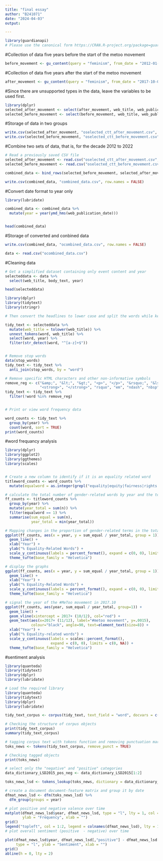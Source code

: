 ```yaml
---
title: "final essay"
author: "B241071"
date: "2024-04-03"
output:

---
```


```r
library(guardianapi)
# Please use the canonical form https://CRAN.R-project.org/package=guardianapi to link to this page.
```

#Collection of data five years before the start of the metoo movement
```r
before_movement <- gu_content(query = "feminism", from_date = "2012-01-01", to_date = "2017-09-30")
```
#Collection of data five years after the start of the metoo movement
```r
after_movement <- gu_content(query = "feminism", from_date = "2017-10-01", to_date = "2022-12-31")
```
#Since there are unsupported types in the data, leave the variables to be used first.
```r
library(dplyr)
selected_after_movement <- select(after_movement, web_title, web_publication_date, body_text)
selected_before_movement <- select(before_movement, web_title, web_publication_date, body_text)

```
#Storage of data in two groups
```r
write.csv(selected_after_movement, "oselected_ctt_after_movement.csv", row.names = FALSE)
write.csv(selected_before_movement, "oselected_ctt_before_movement.csv", row.names = FALSE)
```

#Combine two sets of data, that is, for the decade 2012 to 2022
```r
# Read a previously saved CSV file
selected_after_movement <- read.csv("oselected_ctt_after_movement.csv", stringsAsFactors = FALSE)
selected_before_movement <- read.csv("oselected_ctt_before_movement.csv", stringsAsFactors = FALSE)

combined_data <- bind_rows(selected_before_movement, selected_after_movement)

write.csv(combined_data, "combined_data.csv", row.names = FALSE)
```
#Convert date format to year only
```r
library(lubridate)

combined_data <- combined_data %>%
  mutate(year = year(ymd_hms(web_publication_date)))


head(combined_data)

```
#Storage of converted and conbined data
```r
write.csv(combined_data, "ocombined_data.csv", row.names = FALSE)
```
```r
data <- read.csv("ocombined_data.csv")
```
#Cleaning data
```r
# Get a simplified dataset containing only event content and year
selecteddata <- data %>%
  select(web_title, body_text, year)

head(selecteddata)
```
```r
library(dplyr)
library(tidytext)
library(stringr)

# Then convert the headlines to lower case and split the words while keeping the year columns

tidy_text <- selecteddata %>%
  mutate(web_title = tolower(web_title)) %>%
  unnest_tokens(word, web_title) %>%
  select(word, year) %>% 
  filter(str_detect(word, "^[a-z]+$"))


# Remove stop words
data(stop_words)
tidy_text <- tidy_text %>%
  anti_join(stop_words, by = "word")

# Remove specific HTML characters and other non-informative symbols
remove_reg <- c("&amp;", "&lt;", "&gt;", "<p>", "</p>", "&rsquo;", "&lsquo;", "&#39;",
                "<strong>", "</strong>", "rsquo", "em", "ndash", "nbsp", "lsquo", "strong")
tidy_text <- tidy_text %>%
  filter(!word %in% remove_reg)


# Print or view word frequency data

word_counts <- tidy_text %>%
  group_by(year) %>%
  count(word, sort = TRUE)
print(word_counts)
```
#word frequancy analysis
```r
library(dplyr)
library(ggplot2)
library(ggthemes)
library(scales)


# Create a new column to identify if it is an equality related word
titleword_counts <- word_counts %>%
  mutate(equalword = as.integer(grepl("equality|equity|fairness|rights|parity|justice|discrimination|liberty|empowerment|gap|diversity", word)))

# calculate the total number of gender-related words by year and the total number of words per year
ff_counts <- titleword_counts %>%
  group_by(year) %>%
  mutate(year_total = sum(n)) %>%
  filter(equalword == 1) %>%
  summarise(sum_equal = sum(n),
            year_total = min(year_total))

# Mapping changes in the proportion of gender-related terms in the total number of terms per year
ggplot(ff_counts, aes(x = year, y = sum_equal / year_total, group = 1)) +
  geom_line() +
  xlab("Year") +
  ylab("% Equality-Related Words") +
  scale_y_continuous(labels = percent_format(), expand = c(0, 0), limits = c(0, NA)) +
  theme_tufte(base_family = "Helvetica")

# display the graphs
ggplot(ff_counts, aes(x = year, y = sum_equal / year_total, group = 1)) +
  geom_line() +
  xlab("Year") +
  ylab("% Equality-Related Words") +
  scale_y_continuous(labels = percent_format(), expand = c(0, 0), limits = c(0, NA)) +
  theme_tufte(base_family = "Helvetica")

```
```r
# signal the year of the #MeToo movement in 2017.10
ggplot(ff_counts, aes(year, sum_equal / year_total, group=1)) +
  geom_line() +
  geom_vline(xintercept = 2017+ (10/12), col="red") +
  geom_text(aes(x=2017+ (11/12), label="#metoo movement", y=.0015), 
            colour="black", angle=90, text=element_text(size=8)) +
  xlab("Year") +
  ylab("% Equality-related words") +
  scale_y_continuous(labels = scales::percent_format(),
                     expand = c(0, 0), limits = c(0, NA)) +
  theme_tufte(base_family = "Helvetica")
```
#sentiment analysis 
```r
library(quanteda)
library(tidytext)
library(dplyr)
library(lubridate)

# Load the required library
library(quanteda)
library(tidytext)
library(dplyr)
library(lubridate)

tidy_text_corpus <- corpus(tidy_text, text_field = "word", docvars = c("word", "year"))

# Checking the structure of corpus objects
print(tidy_text_corpus)
summary(tidy_text_corpus)

# tagging corpus text with tokens function and removing punctuation marks
toks_news <- tokens(tidy_text_corpus, remove_punct = TRUE)

# Checking tagged objects
print(toks_news)

# select only the "negative" and "positive" categories
data_dictionary_LSD2015_pos_neg <- data_dictionary_LSD2015[1:2]

toks_news_lsd <- tokens_lookup(toks_news, dictionary = data_dictionary_LSD2015_pos_neg)

# create a document document-feature matrix and group it by date
dfmat_news_lsd <- dfm(toks_news_lsd) %>% 
  dfm_group(groups = year)

# plot positive and negative valence over time
matplot(dfmat_news_lsd$year, dfmat_news_lsd, type = "l", lty = 1, col = 1:2,
        ylab = "Frequency", xlab = "")
grid()
legend("topleft", col = 1:2, legend = colnames(dfmat_news_lsd), lty = 1, bg = "white")
# plot overall sentiment (positive  - negative) over time

plot(dfmat_news_lsd$year, dfmat_news_lsd[,"positive"] - dfmat_news_lsd[,"negative"], 
     type = "l", ylab = "Sentiment", xlab = "")
grid()
abline(h = 0, lty = 2)
```